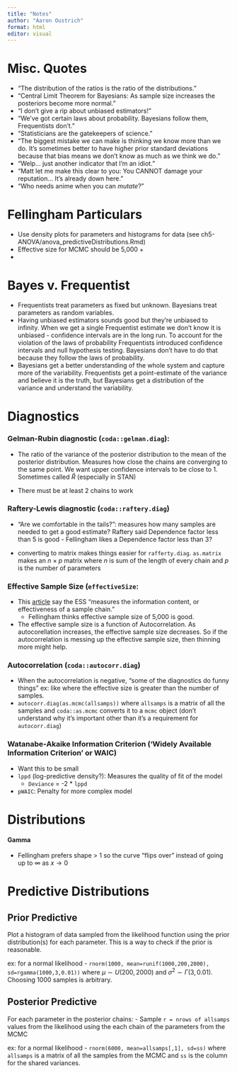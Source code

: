 ```yaml
---
title: "Notes"
author: "Aaron Oustrich"
format: html
editor: visual
---
```


# Misc. Quotes

-   "The distribution of the ratios is the ratio of the distributions."
-   "Central Limit Theorem for Bayesians: As sample size increases the posteriors become more normal."
-   "I don't give a rip about unbiased estimators!"
-   "We've got certain laws about probability. Bayesians follow them, Frequentists don't."
-   "Statisticians are the gatekeepers of science."
-   "The biggest mistake we can make is thinking we know more than we do. It's sometimes better to have higher prior standard deviations because that bias means we don't know as much as we think we do."
-   "Welp... just another indicator that I'm an idiot."
-   "Matt let me make this clear to you: You CANNOT damage your reputation... It's already down here."
-   "Who needs anime when you can *mutate*?"

# Fellingham Particulars

-   Use density plots for parameters and histograms for data (see ch5-ANOVA/anova_predictiveDistributions.Rmd)
-   Effective size for MCMC should be 5,000 +
-   

# Bayes v. Frequentist

-   Frequentists treat parameters as fixed but unknown. Bayesians treat parameters as random variables.
-   Having unbiased estimators sounds good but they're unbiased to infinity. When we get a single Frequentist estimate we don't know it is unbiased - confidence intervals are in the long run. To account for the violation of the laws of probability Frequentists introduced confidence intervals and null hypothesis testing. Bayesians don't have to do that because they follow the laws of probability.
-   Bayesians get a better understanding of the whole system and capture more of the variability. Frequentists get a point-estimate of the variance and believe it is the truth, but Bayesians get a distribution of the variance and understand the variability.

# Diagnostics

### Gelman-Rubin diagnostic (`coda::gelman.diag`):

-   The ratio of the variance of the posterior distribution to the mean of the posterior distribution. Measures how close the chains are converging to the same point. We want upper confidence intervals to be close to 1. Sometimes called $\hat{R}$ (especially in STAN)

-   There must be at least 2 chains to work

### Raftery-Lewis diagnostic (`coda::raftery.diag`)

-   "Are we comfortable in the tails?": measures how many samples are needed to get a good estimate? Raftery said Dependence factor less than 5 is good - Fellingham likes a Dependence factor less than 3?

-   converting to matrix makes things easier for `rafferty.diag`. `as.matrix` makes an $n \times p$ matrix where $n$ is sum of the length of every chain and $p$ is the number of parameters

### Effective Sample Size (`effectiveSize`:

-   This [article](https://www.ncbi.nlm.nih.gov/pmc/articles/PMC6305549/#:~:text=2.8.-,Effective%20Sample%20Size,-The%20Effective%20Sample) say the ESS "measures the information content, or effectiveness of a sample chain."
    -   Fellingham thinks effective sample size of 5,000 is good.
-   The effective sample size is a function of Autocorrelation. As autocorellation increases, the effective sample size decreases. So if the autocorrelation is messing up the effective sample size, then thinning more might help.

### Autocorrelation (`coda::autocorr.diag`)

-   When the autocorrelation is negative, "some of the diagnostics do funny things" ex: like where the effective size is greater than the number of samples.
-   `autocorr.diag(as.mcmc(allsamps))` where `allsamps` is a matrix of all the samples and `coda::as.mcmc` converts it to a `mcmc` object (don't understand why it's important other than it's a requirement for `autocorr.diag`)

### Watanabe-Akaike Information Criterion ('Widely Available Information Criterion' or WAIC)

-   Want this to be small
-   `lppd` (log-predictive density?): Measures the quality of fit of the model
    -   `Deviance` = -2 \* `lppd`
-   `pWAIC`: Penalty for more complex model

# Distributions

#### Gamma

-   Fellingham prefers shape \> 1 so the curve "flips over" instead of going up to $\infty$ as $x \to 0$

# Predictive Distributions

## Prior Predictive

Plot a histogram of data sampled from the likelihood function using the prior distribution(s) for each parameter. This is a way to check if the prior is reasonable.

ex: for a normal likelihood - `rnorm(1000, mean=runif(1000,200,2000), sd=rgamma(1000,3,0.01))` where $\mu \sim U(200,2000)$ and $\sigma^2 \sim \Gamma(3,0.01)$. Choosing 1000 samples is arbitrary.

## Posterior Predictive

For each parameter in the posterior chains: - Sample `r = nrows of allsamps` values from the likelihood using the each chain of the parameters from the MCMC

ex: for a normal likelihood - `rnorm(6000, mean=allsamps[,1], sd=ss)` where `allsamps` is a matrix of all the samples from the MCMC and `ss` is the column for the shared variances.
